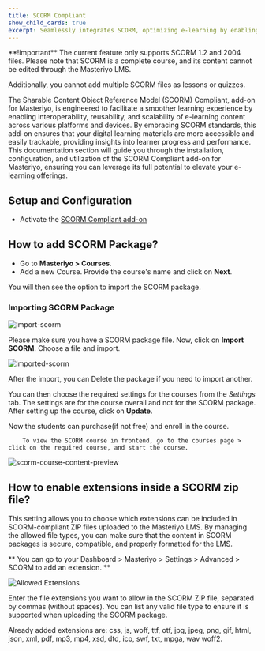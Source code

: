 ```yaml
---
title: SCORM Compliant
show_child_cards: true
excerpt: Seamlessly integrates SCORM, optimizing e-learning by enabling efficient content management and tracking for enhanced user experiences.
---
```


<Callout>
  **!important** The current feature only supports SCORM 1.2 and 2004 files. Please note that SCORM is a complete course, and its content cannot be edited through the Masteriyo LMS.

Additionally, you cannot add multiple SCORM files as lessons or quizzes.
</Callout>

The Sharable Content Object Reference Model (SCORM) Compliant, add-on for Masteriyo, is engineered to facilitate a smoother learning experience by enabling interoperability, reusability, and scalability of e-learning content across various platforms and devices. By embracing SCORM standards, this add-on ensures that your digital learning materials are more accessible and easily trackable, providing insights into learner progress and performance. This documentation section will guide you through the installation, configuration, and utilization of the SCORM Compliant add-on for Masteriyo, ensuring you can leverage its full potential to elevate your e-learning offerings.

## Setup and Configuration

- Activate the [SCORM Compliant add-on](https://docs.masteriyo.com/getting-started/activate-masteriyo-addons)

## How to add SCORM Package?

- Go to **Masteriyo > Courses**.
- Add a new Course. Provide the course's name and click on **Next**.

You will then see the option to import the SCORM package.

### Importing SCORM Package

![import-scorm](https://github.com/Masteriyo/masteriyo-docs/assets/75772539/2df7b6b2-ebb9-4e04-8688-ee6514d976bd)

Please make sure you have a SCORM package file. Now, click on **Import SCORM**. Choose a file and import.

![imported-scorm](https://github.com/Masteriyo/masteriyo-docs/assets/75772539/88b2802f-8093-4a9f-8a5e-d0a48a5cd247)

After the import, you can Delete the package if you need to import another.

You can then choose the required settings for the courses from the _Settings_ tab. The settings are for the course overall and not for the SCORM package. After setting up the course, click on **Update**.

Now the students can purchase(if not free) and enroll in the course.

        To view the SCORM course in frontend, go to the courses page > click on the required course, and start the course.

![scorm-course-content-preview](https://github.com/Masteriyo/masteriyo-docs/assets/75772539/9168638c-036b-462a-94c4-97cddb44c29f)

## How to enable extensions inside a SCORM zip file?

This setting allows you to choose which extensions can be included in SCORM-compliant ZIP files uploaded to the Masteriyo LMS. By managing the allowed file types, you can make sure that the content in SCORM packages is secure, compatible, and properly formatted for the LMS.

** You can go to your Dashboard > Masteriyo > Settings > Advanced > SCORM to add an extension. **

![Allowed Extensions](https://github.com/user-attachments/assets/b987be17-461f-49fa-a429-5f4e80bbe216)

Enter the file extensions you want to allow in the SCORM ZIP file, separated by commas (without spaces). You can list any valid file type to ensure it is supported when uploading the SCORM package.

<Callout>
Already added extensions are: css, js, woff, ttf, otf, jpg, jpeg, png, gif, html, json, xml, pdf, mp3, mp4, xsd, dtd, ico, swf, txt, mpga, wav woff2.
</Callout>
